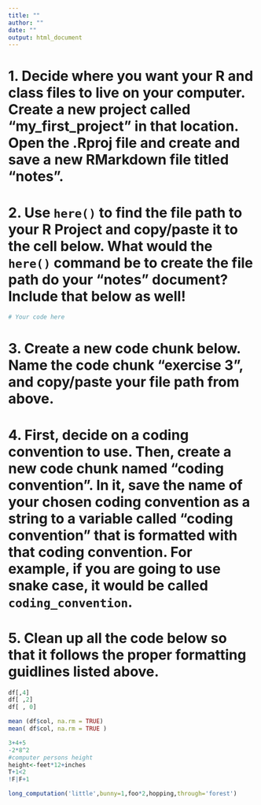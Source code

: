 ```yaml
---
title: ""
author: ""
date: ""
output: html_document
---
```


# 1. Decide where you want your R and class files to live on your computer. Create a new project called "my_first_project" in that location. Open the .Rproj file and create and save a new RMarkdown file titled "notes".

# 2. Use `here()` to find the file path to your R Project and copy/paste it to the cell below. What would the `here()` command be to create the file path do your "notes" document? Include that below as well!

```r
# Your code here
```


# 3. Create a new code chunk below. Name the code chunk "exercise 3", and copy/paste your file path from above.




# 4. First, decide on a coding convention to use. Then, create a new code chunk named "coding convention". In it, save the name of your chosen coding convention as a string to a variable called "coding convention" that is formatted with that coding convention. For example, if you are going to use snake case, it would be called `coding_convention`.





# 5. Clean up all the code below so that it follows the proper formatting guidlines listed above.

```r
df[,4]
df[ ,2]
df[ , 0]

mean (df$col, na.rm = TRUE)
mean( df$col, na.rm = TRUE )

3+4+5
-2*8^2
#computer persons height
height<-feet*12+inches
T+1<2
!F|F+1

long_computation('little',bunny=1,foo*2,hopping,through='forest')

```


